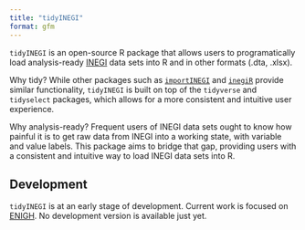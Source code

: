 ```yaml
---
title: "tidyINEGI"
format: gfm
---
```


`tidyINEGI` is an open-source R package that allows users to programatically load analysis-ready [INEGI](https://www.inegi.org.mx/) data sets into R and in other formats (.dta, .xlsx). 

Why tidy? While other packages such as [`importINEGI`](https://github.com/crenteriam/importinegi) and [`inegiR`](https://github.com/Eflores89/inegiR) provide similar functionality, `tidyINEGI` is built on top of the `tidyverse` and `tidyselect` packages, which allows for a more consistent and intuitive user experience.

Why analysis-ready? Frequent users of INEGI data sets ought to know how painful it is to get raw data from INEGI into a working state, with variable and value labels. This package aims to bridge that gap, providing users with a consistent and intuitive way to load INEGI data sets into R.


## Development

`tidyINEGI` is at an early stage of development. Current work is focused on [ENIGH](https://www.inegi.org.mx/programas/enigh/nc/2022/). No development version is available just yet.
